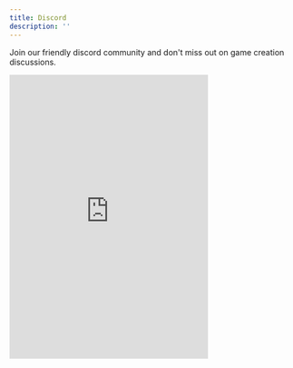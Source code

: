 ```yaml
---
title: Discord
description: ''
---
```


Join our friendly discord community and don't miss out on game creation discussions.

<iframe
  width="350"
  height="500"
  src="https://discord.com/widget?id=844543952563863553&theme=dark"
  frameborder="0"
  allow="allow-popups allow-popups-to-escape-sandbox allow-same-origin allow-scripts"
  allowFullScreen
></iframe>
